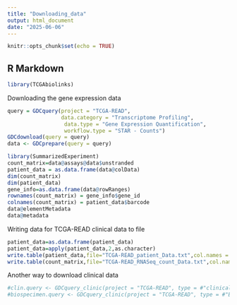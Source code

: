```yaml
---
title: "Downloading_data"
output: html_document
date: "2025-06-06"
---
```


```r
knitr::opts_chunk$set(echo = TRUE)
```

## R Markdown

```r
library(TCGAbiolinks)
```
Downloading the gene expression data
```r
query = GDCquery(project = "TCGA-READ",
                 data.category = "Transcriptome Profiling",
                  data.type = "Gene Expression Quantification", 
                  workflow.type = "STAR - Counts")
GDCdownload(query = query)
data <- GDCprepare(query = query)

```

```r
library(SummarizedExperiment)
count_matrix=data@assays@data$unstranded
patient_data = as.data.frame(data@colData)
dim(count_matrix)
dim(patient_data)
gene_info=as.data.frame(data@rowRanges)
rownames(count_matrix) = gene_info$gene_id
colnames(count_matrix) = patient_data$barcode
data@elementMetadata
data@metadata

```
Writing data for TCGA-READ clinical data to file
```r
patient_data=as.data.frame(patient_data)
patient_data=apply(patient_data,2,as.character)
write.table(patient_data,file="TCGA-READ_patient_Data.txt",col.names = T,row.names = T,sep="\t")
write.table(count_matrix,file="TCGA-READ_RNASeq_count_Data.txt",col.names = T,row.names = T,sep="\t")


```

Another way to download clinical data
```r
#clin.query <- GDCquery_clinic(project = "TCGA-READ", type = #"clinical",save.csv = TRUE)
#biospecimen.query <- GDCquery_clinic(project = "TCGA-READ", type = #"Biospecimen",save.csv = TRUE)





```

